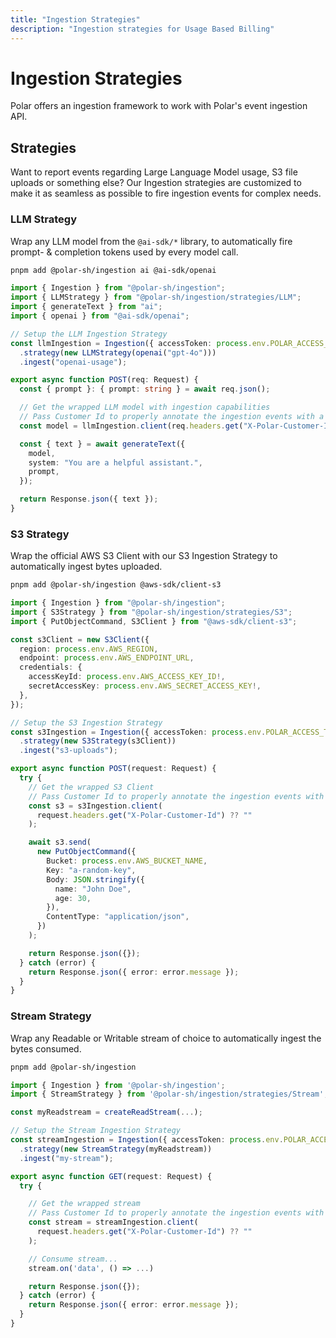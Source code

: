 ```yaml
---
title: "Ingestion Strategies"
description: "Ingestion strategies for Usage Based Billing"
---
```


# Ingestion Strategies

Polar offers an ingestion framework to work with Polar's event ingestion API.

## Strategies

Want to report events regarding Large Language Model usage, S3 file uploads or something else? Our Ingestion strategies are customized to make it as seamless as possible to fire ingestion events for complex needs.

### LLM Strategy

Wrap any LLM model from the `@ai-sdk/*` library, to automatically fire prompt- & completion tokens used by every model call.

```bash
pnpm add @polar-sh/ingestion ai @ai-sdk/openai
```

```typescript
import { Ingestion } from "@polar-sh/ingestion";
import { LLMStrategy } from "@polar-sh/ingestion/strategies/LLM";
import { generateText } from "ai";
import { openai } from "@ai-sdk/openai";

// Setup the LLM Ingestion Strategy
const llmIngestion = Ingestion({ accessToken: process.env.POLAR_ACCESS_TOKEN })
  .strategy(new LLMStrategy(openai("gpt-4o")))
  .ingest("openai-usage");

export async function POST(req: Request) {
  const { prompt }: { prompt: string } = await req.json();

  // Get the wrapped LLM model with ingestion capabilities
  // Pass Customer Id to properly annotate the ingestion events with a specific customer
  const model = llmIngestion.client(req.headers.get("X-Polar-Customer-Id"));

  const { text } = await generateText({
    model,
    system: "You are a helpful assistant.",
    prompt,
  });

  return Response.json({ text });
}
```

### S3 Strategy

Wrap the official AWS S3 Client with our S3 Ingestion Strategy to automatically ingest bytes uploaded.

```bash
pnpm add @polar-sh/ingestion @aws-sdk/client-s3
```

```typescript
import { Ingestion } from "@polar-sh/ingestion";
import { S3Strategy } from "@polar-sh/ingestion/strategies/S3";
import { PutObjectCommand, S3Client } from "@aws-sdk/client-s3";

const s3Client = new S3Client({
  region: process.env.AWS_REGION,
  endpoint: process.env.AWS_ENDPOINT_URL,
  credentials: {
    accessKeyId: process.env.AWS_ACCESS_KEY_ID!,
    secretAccessKey: process.env.AWS_SECRET_ACCESS_KEY!,
  },
});

// Setup the S3 Ingestion Strategy
const s3Ingestion = Ingestion({ accessToken: process.env.POLAR_ACCESS_TOKEN })
  .strategy(new S3Strategy(s3Client))
  .ingest("s3-uploads");

export async function POST(request: Request) {
  try {
    // Get the wrapped S3 Client
    // Pass Customer Id to properly annotate the ingestion events with a specific customer
    const s3 = s3Ingestion.client(
      request.headers.get("X-Polar-Customer-Id") ?? ""
    );

    await s3.send(
      new PutObjectCommand({
        Bucket: process.env.AWS_BUCKET_NAME,
        Key: "a-random-key",
        Body: JSON.stringify({
          name: "John Doe",
          age: 30,
        }),
        ContentType: "application/json",
      })
    );

    return Response.json({});
  } catch (error) {
    return Response.json({ error: error.message });
  }
}
```

### Stream Strategy

Wrap any Readable or Writable stream of choice to automatically ingest the bytes consumed.

```bash
pnpm add @polar-sh/ingestion
```

```typescript
import { Ingestion } from '@polar-sh/ingestion';
import { StreamStrategy } from '@polar-sh/ingestion/strategies/Stream';

const myReadstream = createReadStream(...);

// Setup the Stream Ingestion Strategy
const streamIngestion = Ingestion({ accessToken: process.env.POLAR_ACCESS_TOKEN })
  .strategy(new StreamStrategy(myReadstream))
  .ingest("my-stream");

export async function GET(request: Request) {
  try {

    // Get the wrapped stream
    // Pass Customer Id to properly annotate the ingestion events with a specific customer
    const stream = streamIngestion.client(
      request.headers.get("X-Polar-Customer-Id") ?? ""
    );

    // Consume stream...
    stream.on('data', () => ...)

    return Response.json({});
  } catch (error) {
    return Response.json({ error: error.message });
  }
}
```
